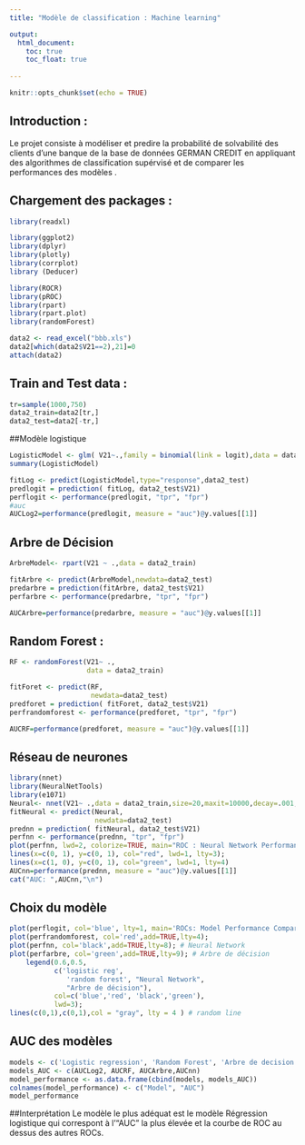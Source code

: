 ---
title: "Modèle de classification : Machine learning"

output:
  html_document: 
    toc: true
    toc_float: true
    
---






```{r setup, include=FALSE}
knitr::opts_chunk$set(echo = TRUE)
```

## Introduction :

Le projet consiste à modéliser et predire la probabilité de solvabilité des clients d'une banque 
de la base de données GERMAN CREDIT en appliquant des algorithmes de classification supérvisé et de comparer les 
performances des modèles .

## Chargement des packages : 


```{r cars}
library(readxl)

library(ggplot2)
library(dplyr)
library(plotly)
library(corrplot)
library (Deducer)

library(ROCR)
library(pROC)
library(rpart)
library(rpart.plot)
library(randomForest)
```



```{r pressure, echo=T}
data2 <- read_excel("bbb.xls")
data2[which(data2$V21==2),21]=0
attach(data2)
```

## Train and Test data : 


```{r , echo=T}


tr=sample(1000,750)
data2_train=data2[tr,]
data2_test=data2[-tr,]
```

##Modèle logistique


```{r , echo=T}

LogisticModel <- glm( V21~.,family = binomial(link = logit),data = data2_train)
summary(LogisticModel)

fitLog <- predict(LogisticModel,type="response",data2_test)
predlogit = prediction( fitLog, data2_test$V21)
perflogit <- performance(predlogit, "tpr", "fpr")
#auc
AUCLog2=performance(predlogit, measure = "auc")@y.values[[1]]
```


## Arbre de Décision

```{r , echo=T}
ArbreModel<- rpart(V21 ~ .,data = data2_train)

fitArbre <- predict(ArbreModel,newdata=data2_test)
predarbre = prediction(fitArbre, data2_test$V21)
perfarbre <- performance(predarbre, "tpr", "fpr")

AUCArbre=performance(predarbre, measure = "auc")@y.values[[1]]
```


## Random Forest :

```{r , echo=T}
RF <- randomForest(V21~ .,
                   data = data2_train)

fitForet <- predict(RF,
                    newdata=data2_test)
predforet = prediction( fitForet, data2_test$V21)
perfrandomforest <- performance(predforet, "tpr", "fpr")

AUCRF=performance(predforet, measure = "auc")@y.values[[1]]
```

## Réseau de neurones

```{r , echo=T}

library(nnet)
library(NeuralNetTools)
library(e1071)
Neural<- nnet(V21~ .,data = data2_train,size=20,maxit=10000,decay=.001, linout=F, trace = F)
fitNeural <- predict(Neural,
                     newdata=data2_test)
prednn = prediction( fitNeural, data2_test$V21)
perfnn <- performance(prednn, "tpr", "fpr")
plot(perfnn, lwd=2, colorize=TRUE, main="ROC : Neural Network Performance")
lines(x=c(0, 1), y=c(0, 1), col="red", lwd=1, lty=3);
lines(x=c(1, 0), y=c(0, 1), col="green", lwd=1, lty=4)
AUCnn=performance(prednn, measure = "auc")@y.values[[1]]
cat("AUC: ",AUCnn,"\n")
```


## Choix du modèle 

```{r , echo=T}
plot(perflogit, col='blue', lty=1, main='ROCs: Model Performance Comparision') # logistic regression
plot(perfrandomforest, col='red',add=TRUE,lty=4); 
plot(perfnn, col='black',add=TRUE,lty=8); # Neural Network
plot(perfarbre, col='green',add=TRUE,lty=9); # Arbre de décision
    legend(0.6,0.5,
           c('logistic reg', 
              'random forest', "Neural Network", 
              "Arbre de décision"),
           col=c('blue','red', 'black','green'),
           lwd=3);
lines(c(0,1),c(0,1),col = "gray", lty = 4 ) # random line

```




## AUC des modèles

```{r , echo=T}

models <- c('Logistic regression', 'Random Forest', 'Arbre de decision',"Réseau de neurone")
models_AUC <- c(AUCLog2, AUCRF, AUCArbre,AUCnn)
model_performance <- as.data.frame(cbind(models, models_AUC))
colnames(model_performance) <- c("Model", "AUC")
model_performance
```


##Interprétation
  Le modèle le plus adéquat est le modèle Régression logistique qui correspont à l'"AUC" la plus élevée et la courbe de ROC au dessus des autres ROCs.























